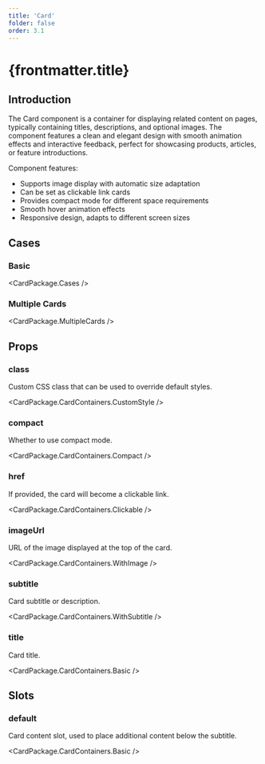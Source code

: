 ```yaml
---
title: 'Card'
folder: false
order: 3.1
---
```



# {frontmatter.title}

## Introduction

The Card component is a container for displaying related content on pages, typically containing titles, descriptions, and optional images. The component features a clean and elegant design with smooth animation effects and interactive feedback, perfect for showcasing products, articles, or feature introductions.

Component features:

- Supports image display with automatic size adaptation
- Can be set as clickable link cards
- Provides compact mode for different space requirements
- Smooth hover animation effects
- Responsive design, adapts to different screen sizes

## Cases

### Basic

<CardPackage.Cases />

### Multiple Cards

<CardPackage.MultipleCards />

## Props

### class

Custom CSS class that can be used to override default styles.

<CardPackage.CardContainers.CustomStyle />

### compact

Whether to use compact mode.

<CardPackage.CardContainers.Compact />

### href

If provided, the card will become a clickable link.

<CardPackage.CardContainers.Clickable />

### imageUrl

URL of the image displayed at the top of the card.

<CardPackage.CardContainers.WithImage />

### subtitle

Card subtitle or description.

<CardPackage.CardContainers.WithSubtitle />

### title

Card title.

<CardPackage.CardContainers.Basic />

## Slots

### default

Card content slot, used to place additional content below the subtitle.

<CardPackage.CardContainers.Basic />
